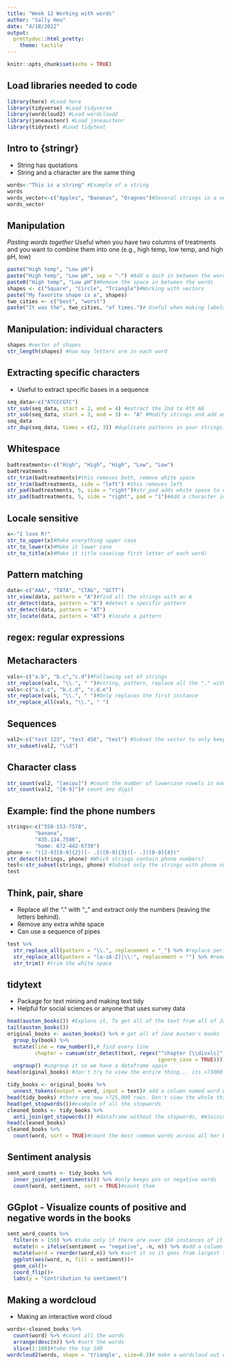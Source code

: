 ```yaml
---
title: "Week 12 Working with words"
author: "Sally Heo"
date: "4/18/2022"
output:
  prettydoc::html_pretty:
    theme: tactile
---
```


```r
knitr::opts_chunk$set(echo = TRUE)
```

## Load libraries needed to code ##
```r
library(here) #Load here
library(tidyverse) #Load tidyverse
library(wordcloud2) #Load wordcloud2
library(janeaustenr) #Load janeaustenr
library(tidytext) #Load tidytext
```
## Intro to {stringr} ##
* String has quotations
* String and a character are the same thing
```r
words<-"This is a string" #Example of a string
words
words_vector<-c("Apples", "Bananas", "Oragnes")#Several strings in a vector
words_vector
```
## Manipulation ##
*Pasting words together
* Useful when you have two columns of treatments and you want to combine them into one (e.g., high temp, low temp, and high pH, low)
```r
paste("High temp", "Low pH")
paste("High temp", "Low pH", sep = "-") #Add a dash in between the words
paste0("High temp", "Low pH")#Remove the space in between the words
shapes <- c("Square", "Circle", "Triangle")#Working with vectors
paste("My favorite shape is a", shapes)
two_cities <- c("best", "worst")
paste("It was the", two_cities, "of times.")# Useful when making labels for your plots
```

## Manipulation: individual characters ##
```r
shapes #vector of shapes
str_length(shapes) #how may letters are in each word
```

## Extracting specific characters ##
* Useful to extract specific bases in a sequence
```r
seq_data<-c("ATCCCGTC")
str_sub(seq_data, start = 2, end = 4) #extract the 2nd to 4th AA
str_sub(seq_data, start = 3, end = 3) <- "A" #Modify strings and add an A in the 3rd position
seq_data
str_dup(seq_data, times = c(2, 3)) #duplicate patterns in your strings.times is the number of times to duplicate
```
## Whitespace ##
```r
badtreatments<-c("High", "High", "High", "Low", "Low")
badtreatments
str_trim(badtreatments)#this removes both, remove white space
str_trim(badtreatments, side = "left") #this removes left
str_pad(badtreatments, 5, side = "right")#str_pad adds white space to either side, adds a white space to the right side after the 5th character
str_pad(badtreatments, 5, side = "right", pad = "1")#Add a character instead of white space, add a 1 to the right side of the 5th character
```
## Locale sensitive ##
```r
x<-"I love R!" 
str_to_upper(x)#Make everything upper case
str_to_lower(x)#Make it lower case
str_to_title(x)#Make it title case(cap first letter of each word)
```
## Pattern matching ##
```r
data<-c("AAA", "TATA", "CTAG", "GCTT")
str_view(data, pattern = "A")#find all the strings with an A
str_detect(data, pattern = "A") #detect a specific pattern
str_detect(data, pattern = "AT")
str_locate(data, pattern = "AT") #locate a pattern
```

## regex: regular expressions ##
## Metacharacters ##
```r
vals<-c("a.b", "b.c","c.d")#Following set of strings
str_replace(vals, "\\.", " ")#string, pattern, replace all the "." with a space
vals<-c("a.b.c", "b.c.d", "c.d.e")
str_replace(vals, "\\.", " ")#Only replaces the first instance
str_replace_all(vals, "\\.", " ")
```
## Sequences ##
```r
val2<-c("test 123", "test 456", "test") #Subset the vector to only keep strings with digits
str_subset(val2, "\\d")
```
## Character class ##
```r
str_count(val2, "[aeiou]") #count the number of lowercase vowels in each string
str_count(val2, "[0-9]")# count any digit
```
## Example: find the phone numbers ##
```r
strings<-c("550-153-7578",
         "banana",
         "435.114.7586",
         "home: 672-442-6739")
phone <- "([2-9][0-9]{2})[- .]([0-9]{3})[- .]([0-9]{4})"
str_detect(strings, phone) #Which strings contain phone numbers?
test<-str_subset(strings, phone) #Subset only the strings with phone numbers
test 
```
## Think, pair, share ##
* Replace all the "." with "_" and extract only the numbers (leaving the letters behind). 
* Remove any extra white space
* Can use a sequence of pipes
```r
test %>% 
  str_replace_all(pattern = "\\.", replacement = "_") %>% #replace periods with -
  str_replace_all(pattern = "[a-zA-Z]|\\:", replacement = "") %>% #remove all the things we don't want 
  str_trim() #trim the white space
```
## tidytext ##
* Package for text mining and making text tidy
* Helpful for social sciences or anyone that uses survey data
```r
head(austen_books()) #Explore it, To get all of the text from all of Jane Austen's books
tail(austen_books())
original_books <- austen_books() %>% # get all of Jane Austen's books
  group_by(book) %>% 
  mutate(line = row_number(),# find every line
         chapter = cumsum(str_detect(text, regex("^chapter [\\divxlc]", #count the chapters (starts with the word chapter followed by a digit or roman numeral)
                                                 ignore_case = TRUE)))) %>% #ignore lower or uppercase 
  ungroup() #ungroup it so we have a dataframe again
head(original_books) #don't try to view the entire thing... its >73000 lines...

tidy_books <- original_books %>% 
  unnest_tokens(output = word, input = text)# add a column named word with the input as the text column
head(tidy_books) #there are now >725,000 rows. Don't view the whole thing
head(get_stopwords())#example of all the stopwords
cleaned_books <- tidy_books %>% 
  anti_join(get_stopwords()) #dataframe without the stopwords, ##Joining, by = "word"
head(cleaned_books)
cleaned_books %>% 
  count(word, sort = TRUE)#count the most common words across all her books
```
## Sentiment analysis ##
```r
sent_word_counts <- tidy_books %>% 
  inner_join(get_sentiments()) %>% #only keeps pos or negative words
  count(word, sentiment, sort = TRUE)#count them
```
## GGplot - Visualize counts of positive and negative words in the books
```r
sent_word_counts %>% 
  filter(n > 150) %>% #take only if there are over 150 instances of it
  mutate(n = ifelse(sentiment == "negative", -n, n)) %>% #add a column where if the word is negative make the count negative
  mutate(word = reorder(word,n)) %>% #sort it so it goes from largest to smallest
  ggplot(aes(word, n, fill = sentiment))+
  geom_col()+
  coord_flip()+
  labs(y = "Contribution to sentiment")
```
## Making a wordcloud ##
* Making an interactive word cloud
```r
words<-cleaned_books %>% 
  count(word) %>% #count all the words
  arrange(desc(n)) %>% #sort the words
  slice(1:100)#take the top 100
wordcloud2(words, shape = 'triangle', size=0.3)# make a wordcloud out of the top 100 words
```



